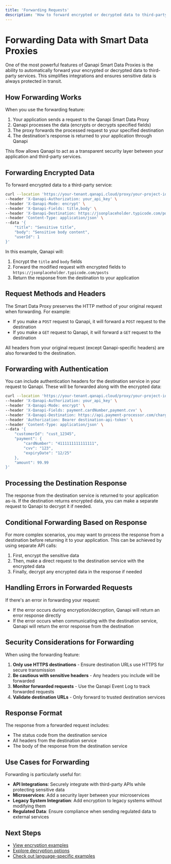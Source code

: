 ```yaml
---
title: 'Forwarding Requests'
description: 'How to forward encrypted or decrypted data to third-party services using Qanapi Smart Data Proxies'
---
```


# Forwarding Data with Smart Data Proxies

One of the most powerful features of Qanapi Smart Data Proxies is the ability to automatically forward your encrypted or decrypted data to third-party services. This simplifies integrations and ensures sensitive data is always protected in transit.

## How Forwarding Works

When you use the forwarding feature:

1. Your application sends a request to the Qanapi Smart Data Proxy
2. Qanapi processes the data (encrypts or decrypts specified fields)
3. The proxy forwards the processed request to your specified destination
4. The destination's response is returned to your application through Qanapi

This flow allows Qanapi to act as a transparent security layer between your application and third-party services.

## Forwarding Encrypted Data

To forward encrypted data to a third-party service:

```bash
curl --location 'https://your-tenant.qanapi.cloud/proxy/your-project-id' \
--header 'X-Qanapi-Authorization: your_api_key' \
--header 'X-Qanapi-Mode: encrypt' \
--header 'X-Qanapi-Fields: title,body' \
--header 'X-Qanapi-Destination: https://jsonplaceholder.typicode.com/posts' \
--header 'Content-Type: application/json' \
--data '{
    "title": "Sensitive title",
    "body": "Sensitive body content",
    "userId": 1
}'
```

In this example, Qanapi will:
1. Encrypt the `title` and `body` fields
2. Forward the modified request with encrypted fields to `https://jsonplaceholder.typicode.com/posts`
3. Return the response from the destination to your application

## Request Methods and Headers

The Smart Data Proxy preserves the HTTP method of your original request when forwarding. For example:

- If you make a `POST` request to Qanapi, it will forward a `POST` request to the destination
- If you make a `GET` request to Qanapi, it will forward a `GET` request to the destination

All headers from your original request (except Qanapi-specific headers) are also forwarded to the destination.

## Forwarding with Authentication

You can include authentication headers for the destination service in your request to Qanapi. These will be forwarded along with the encrypted data:

```bash
curl --location 'https://your-tenant.qanapi.cloud/proxy/your-project-id' \
--header 'X-Qanapi-Authorization: your_api_key' \
--header 'X-Qanapi-Mode: encrypt' \
--header 'X-Qanapi-Fields: payment.cardNumber,payment.cvv' \
--header 'X-Qanapi-Destination: https://api.payment-processor.com/charge' \
--header 'Authorization: Bearer destination-api-token' \
--header 'Content-Type: application/json' \
--data '{
    "customerId": "cust_12345",
    "payment": {
        "cardNumber": "4111111111111111",
        "cvv": "123",
        "expiryDate": "12/25"
    },
    "amount": 99.99
}'
```

## Processing the Destination Response

The response from the destination service is returned to your application as-is. If the destination returns encrypted data, you can make a separate request to Qanapi to decrypt it if needed.

## Conditional Forwarding Based on Response

For more complex scenarios, you may want to process the response from a destination before returning it to your application. This can be achieved by using separate API calls:

1. First, encrypt the sensitive data
2. Then, make a direct request to the destination service with the encrypted data
3. Finally, decrypt any encrypted data in the response if needed

## Handling Errors in Forwarded Requests

If there's an error in forwarding your request:

- If the error occurs during encryption/decryption, Qanapi will return an error response directly
- If the error occurs when communicating with the destination service, Qanapi will return the error response from the destination

## Security Considerations for Forwarding

When using the forwarding feature:

1. **Only use HTTPS destinations** - Ensure destination URLs use HTTPS for secure transmission
2. **Be cautious with sensitive headers** - Any headers you include will be forwarded
3. **Monitor forwarded requests** - Use the Qanapi Event Log to track forwarded requests
4. **Validate destination URLs** - Only forward to trusted destination services

## Response Format

The response from a forwarded request includes:

- The status code from the destination service
- All headers from the destination service
- The body of the response from the destination service

## Use Cases for Forwarding

Forwarding is particularly useful for:

- **API Integrations**: Securely integrate with third-party APIs while protecting sensitive data
- **Microservices**: Add a security layer between your microservices
- **Legacy System Integration**: Add encryption to legacy systems without modifying them
- **Regulated Data**: Ensure compliance when sending regulated data to external services

## Next Steps

- [View encryption examples](/api-v1/data-proxies/encryption)
- [Explore decryption options](/api-v1/data-proxies/decryption)
- [Check out language-specific examples](/api-v1/examples/javascript)

